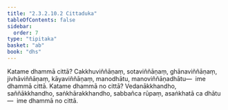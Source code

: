 ```yaml
---
title: "2.3.2.10.2 Cittaduka"
tableOfContents: false
sidebar:
  order: 7
type: "tipitaka"
basket: "ab"
book: "dhs"
---
```



<DynamicBreadcrumb />

<Division number="1193" book="dhs" bookNo="29" page="238">

<Paragraph number="1889" book="dhs">
Katame dhammā cittā? Cakkhuviññāṇaṃ, sotaviññāṇaṃ, ghānaviññāṇaṃ, jivhāviññāṇaṃ, kāyaviññāṇaṃ, manodhātu, manoviññāṇadhātu—  ime dhammā cittā.
</Paragraph>

</Division>
<Division number="1194" book="dhs" bookNo="29" page="238">

<Paragraph number="1890" book="dhs">
Katame dhammā no cittā? Vedanākkhandho, saññākkhandho, saṅkhārakkhandho, sabbañca rūpaṃ, asaṅkhatā ca dhātu—  ime dhammā no cittā.
</Paragraph>
</Division>